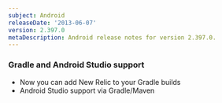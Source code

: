 ```yaml
---
subject: Android
releaseDate: '2013-06-07'
version: 2.397.0
metaDescription: Android release notes for version 2.397.0.
---
```


### Gradle and Android Studio support

* Now you can add New Relic to your Gradle builds
* Android Studio support via Gradle/Maven
